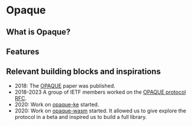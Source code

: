 # Opaque

## What is Opaque?

## Features

## Relevant building blocks and inspirations

- 2018: The [OPAQUE](https://eprint.iacr.org/2018/163.pdf) paper was published.
- 2018-2023 A group of IETF members worked on the [OPAQUE protocol RFC](https://datatracker.ietf.org/doc/draft-irtf-cfrg-opaque/).
- 2020: Work on [opaque-ke](https://github.com/facebook/opaque-ke) started.
- 2020: Work on [opaque-wasm](https://github.com/marucjmar/opaque-wasm) started. It allowed us to give explore the protocol in a beta and inspired us to build a full library.
